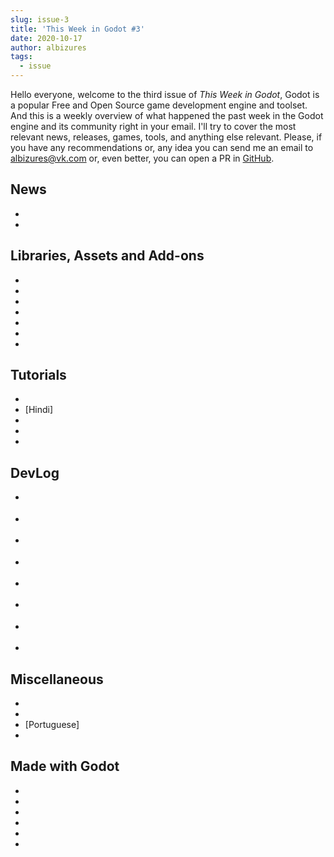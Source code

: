 ```yaml
---
slug: issue-3
title: 'This Week in Godot #3'
date: 2020-10-17
author: albizures
tags:
  - issue
---
```



Hello everyone, welcome to the third issue of _This Week in Godot_, Godot is a popular Free and Open Source game development engine and toolset. And this is a weekly overview of what happened the past week in the Godot engine and its community right in your email. I'll try to cover the most relevant news, releases, games, tools, and anything else relevant. Please, if you have any recommendations or, any idea you can send me an email to albizures@vk.com or, even better, you can open a PR in [GitHub](https://github.com/albizures/ThisWeekInGodot).

## News

- <PostLink
  	type="article"
  	label="Complex text layouts progress report #1"
  	link="https://godotengine.org/article/complex-text-layouts-progress-report-1"
  />
- <PostLink
  	label="We're now re-writing of the Getting Started series"
  	link="https://twitter.com/NathanGDQuest/status/1315741211068694533"
  />

## Libraries, Assets and Add-ons

- <PostLink
  	label="InterpolatedCamera3D add-on"
  	link="https://github.com/godot-extended-libraries/godot-interpolated-camera3d"
  	source="https://github.com/godot-extended-libraries/godot-interpolated-camera3d"
  	author="HugoLocurcio"
  />
- <PostLink
  	label="Introducing GDPP (GDScript++) Language for Godot Engine"
  	link="https://www.reddit.com/r/godot/comments/jcsy1k/wip_introducing_gdpp_gdscript_language_for_godot"
  	source="https://github.com/nonunknown/gdscript-pp"
  />
- <PostLink
  	label="Oculus Mobile Godot plugin v2.1.0"
  	link="https://github.com/GodotVR/godot_oculus_mobile/releases/tag/v2.1.0"
  	source="https://github.com/GodotVR/godot_oculus_mobile"
  />
- <PostLink
  	label="GodotRx - Reactive Extensions for Godot C#"
  	link="https://github.com/semickolon/GodotRx"
  	source="https://github.com/semickolon/GodotRx"
  	author="semickolon"
  />
- <PostLink
  	type="youtube"
  	label="Shell Fur Add-on for Godot"
  	link="https://youtu.be/V-04omKTgeg"
  	source="https://github.com/Arnklit/ShellFurGodot"
  />
- <PostLink
  	label="Wwise Godot Integration v1"
  	link="https://github.com/alessandrofama/wwise-godot-integration/releases/tag/1.0.0_Wwise2019.2.1.7250"
  	source="https://github.com/alessandrofama/wwise-godot-integration"
  	author="alexzen_"
  />
- <PostLink
  	label="Scene transitions library"
  	link="https://godotengine.org/asset-library/asset/741"
  	source="https://github.com/nightblade9/godot-transitions"
  	author="nightblade99"
  />

## Tutorials

- <PostLink
  	type="youtube"
  	label="Behavior Trees"
  	link="https://youtu.be/1rNLTHbFFaA"
  	source="https://github.com/viniciusgerevini/godot-behavior-tree-example"
  	author="vini_gerevini"
  />
- [Hindi] <PostLink type="youtube" label="Virtual Joystick Easy" link="https://youtu.be/Nm5G-S8e5ZA" source="https://github.com/Godot-India-Community/Tutorials/tree/master/Joystict%20Tutorial" />
- <PostLink
  	type="youtube"
  	label="Godot VR Quest development - compiling the latest plugin"
  	link="https://youtu.be/QgSAtSf9otg"
  	author="mux213"
  />
- <PostLink
  	type="youtube"
  	label="Let's Create Flappy Bird (Complete Godot Tutorial)"
  	link="https://youtu.be/8_ThGJG9Kqg"
  	source="https://github.com/KaanAlpar/flappy-bird-tutorial"
  	author="KaanAlpar"
  />
- <PostLink
  	type="youtube"
  	label="How To Aim Down Sights (ADS)"
  	author="Garbaj2"
  	source="https://github.com/GarbajYT/godot-ads"
  	link="https://youtu.be/K53bAYLXKDw"
  />

## DevLog

- <PostLink
  	type="youtube"
  	label="If I Were a Full-Time Indie Game Developer..."
  	author="_devduck"
  	link="https://youtu.be/wtHCMf0Ls_Y"
  />
- <PostLink
  	type="youtube"
  	label="My second year of projects using Godot Engine"
  	author="deakcor"
  	link="https://youtu.be/yLdcp84Kbhk"
  />
- <PostLink
  	type="youtube"
  	version="v4"
  	label="Godot Engine 4 Dev - Gamescene Update 2"
  	link="https://youtu.be/11oGHBo729k"
  />
- <PostLink
  	type="youtube"
  	author="GamedevStefan"
  	label="1 Year of Godot Game Development | Soul Whisperer - DevLog #1"
  	link="https://youtu.be/z80XiEV0UVY"
  />
- <PostLink
  	type="article"
  	label="Thrive Progress Update 10/17/2020"
  	author="Thrive_Game"
  	link="https://revolutionarygamesstudio.com/progress-update-10-17-2020"
  />
- <PostLink
  	type="youtube"
  	label="I Started Making a Full-Fledged Game out of my Prototype"
  	author="timkrief"
  	link="https://youtu.be/XaZP_bI6t9U"
  />

- <PostLink
  	type="youtube"
  	label="Indie Game Devlog #1 | A Dungeon Crawler Where You Make The Dungeon ??!"
  	link="https://youtu.be/6JTizIbp2lk"
  />

- <PostLink
  	type="youtube"
  	label="Card Game as a Git UI?! - Git Hydra Dev-Log #2"
  	source="https://github.com/git-learning-game/git-hydra"
  	link="https://youtu.be/w3oEKqKMQOc"
  />

## Miscellaneous

- <PostLink
  	label="Why I switched from Unity to Godot"
  	author="NarVWal"
  	type="youtube"
  	link="https://youtu.be/U3TI2lleCYU"
  />
- <PostLink
  	label="Material Maker & Pixelorama - Godot Powered Open Source GameDev Goodness!"
  	author="gamefromscratch"
  	type="youtube"
  	link="https://youtu.be/M24W5Ode5sg"
  />
- [Portuguese] <PostLink label="O que acham de montarmos um evento online?" link="https://twitter.com/vnen/status/1316747014168870912" />
- <PostLink
  	type="youtube"
  	label="Godot 4 Sneak Peek - Particle Systems"
  	author="gamefromscratch"
  	version="v4"
  	link="https://youtu.be/X8wNi6MX9mc"
  />

## Made with Godot

- <PostLink
  	label="Transmogrify, an unusual 2D puzzle platformer"
  	author="TheTransmogrify"
  	link="https://www.playtransmogrify.com"
  />
- <PostLink
  	label="Gravity Ace, a 2D multi-directional gravity shooter"
  	author="yafd"
  	link="https://store.steampowered.com/app/1003860/Gravity_Ace"
  />
- <PostLink
  	label="Godot 3.2.3....Fog."
  	type="youtube"
  	link="https://youtu.be/CmWhEIoTJ9c"
  />
- <PostLink
  	label="Nuclear Throne clone now with assault rifles and shotguns"
  	author="Hairic_Lilred"
  	source="https://github.com/Hairic95/nuclear-throne-godot-clone"
  	link="https://twitter.com/Hairic_Lilred/status/1317383170975817730"
  />
- <PostLink
  	label="Interstellar travel package"
  	author="sabacu2"
  	link="https://sabacu.itch.io/interstellar-travel-package"
  />
- <PostLink
  	label="Pillars of Anguish"
  	source="https://github.com/outfrost/ld47"
  	link="https://outfrost.itch.io/pillars-of-anguish"
  />
